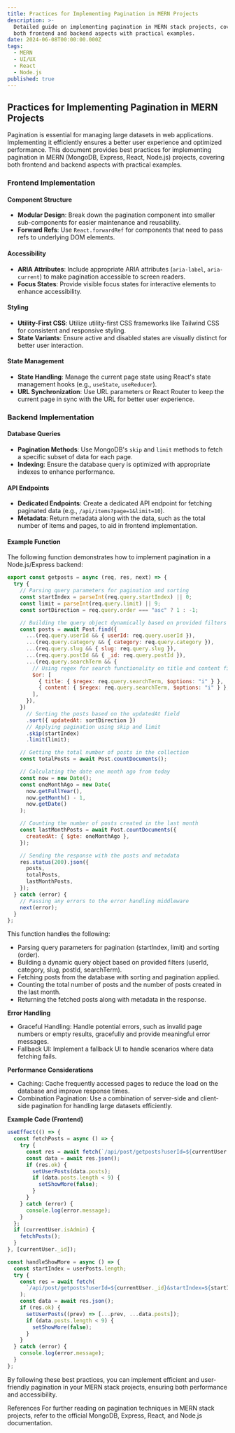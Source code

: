 ```yaml
---
title: Practices for Implementing Pagination in MERN Projects
description: >-
  Detailed guide on implementing pagination in MERN stack projects, covering
  both frontend and backend aspects with practical examples.
date: 2024-06-08T00:00:00.000Z
tags:
  - MERN
  - UI/UX
  - React
  - Node.js
published: true
---
```


## Practices for Implementing Pagination in MERN Projects

Pagination is essential for managing large datasets in web applications. Implementing it efficiently ensures a better user experience and optimized performance. This document provides best practices for implementing pagination in MERN (MongoDB, Express, React, Node.js) projects, covering both frontend and backend aspects with practical examples.

### Frontend Implementation

#### Component Structure

- **Modular Design**: Break down the pagination component into smaller sub-components for easier maintenance and reusability.
- **Forward Refs**: Use `React.forwardRef` for components that need to pass refs to underlying DOM elements.

#### Accessibility

- **ARIA Attributes**: Include appropriate ARIA attributes (`aria-label`, `aria-current`) to make pagination accessible to screen readers.
- **Focus States**: Provide visible focus states for interactive elements to enhance accessibility.

#### Styling

- **Utility-First CSS**: Utilize utility-first CSS frameworks like Tailwind CSS for consistent and responsive styling.
- **State Variants**: Ensure active and disabled states are visually distinct for better user interaction.

#### State Management

- **State Handling**: Manage the current page state using React's state management hooks (e.g., `useState`, `useReducer`).
- **URL Synchronization**: Use URL parameters or React Router to keep the current page in sync with the URL for better user experience.

### Backend Implementation

#### Database Queries

- **Pagination Methods**: Use MongoDB's `skip` and `limit` methods to fetch a specific subset of data for each page.
- **Indexing**: Ensure the database query is optimized with appropriate indexes to enhance performance.

#### API Endpoints

- **Dedicated Endpoints**: Create a dedicated API endpoint for fetching paginated data (e.g., `/api/items?page=1&limit=10`).
- **Metadata**: Return metadata along with the data, such as the total number of items and pages, to aid in frontend implementation.

#### Example Function

The following function demonstrates how to implement pagination in a Node.js/Express backend:

```javascript
export const getposts = async (req, res, next) => {
  try {
    // Parsing query parameters for pagination and sorting
    const startIndex = parseInt(req.query.startIndex) || 0;
    const limit = parseInt(req.query.limit) || 9;
    const sortDirection = req.query.order === "asc" ? 1 : -1;

    // Building the query object dynamically based on provided filters
    const posts = await Post.find({
      ...(req.query.userId && { userId: req.query.userId }),
      ...(req.query.category && { category: req.query.category }),
      ...(req.query.slug && { slug: req.query.slug }),
      ...(req.query.postId && { _id: req.query.postId }),
      ...(req.query.searchTerm && {
        // Using regex for search functionality on title and content fields
        $or: [
          { title: { $regex: req.query.searchTerm, $options: "i" } },
          { content: { $regex: req.query.searchTerm, $options: "i" } },
        ],
      }),
    })
      // Sorting the posts based on the updatedAt field
      .sort({ updatedAt: sortDirection })
      // Applying pagination using skip and limit
      .skip(startIndex)
      .limit(limit);

    // Getting the total number of posts in the collection
    const totalPosts = await Post.countDocuments();

    // Calculating the date one month ago from today
    const now = new Date();
    const oneMonthAgo = new Date(
      now.getFullYear(),
      now.getMonth() - 1,
      now.getDate()
    );

    // Counting the number of posts created in the last month
    const lastMonthPosts = await Post.countDocuments({
      createdAt: { $gte: oneMonthAgo },
    });

    // Sending the response with the posts and metadata
    res.status(200).json({
      posts,
      totalPosts,
      lastMonthPosts,
    });
  } catch (error) {
    // Passing any errors to the error handling middleware
    next(error);
  }
};
```

This function handles the following:

- Parsing query parameters for pagination (startIndex, limit) and sorting (order).
- Building a dynamic query object based on provided filters (userId, category, slug, postId, searchTerm).
- Fetching posts from the database with sorting and pagination applied.
- Counting the total number of posts and the number of posts created in the last month.
- Returning the fetched posts along with metadata in the response.

**Error Handling**

- Graceful Handling: Handle potential errors, such as invalid page numbers or empty results, gracefully and provide meaningful error messages.
- Fallback UI: Implement a fallback UI to handle scenarios where data fetching fails.

**Performance Considerations**

- Caching: Cache frequently accessed pages to reduce the load on the database and improve response times.
- Combination Pagination: Use a combination of server-side and client-side pagination for handling large datasets efficiently.

**Example Code (Frontend)**

```javascript
useEffect(() => {
  const fetchPosts = async () => {
    try {
      const res = await fetch(`/api/post/getposts?userId=${currentUser._id}`);
      const data = await res.json();
      if (res.ok) {
        setUserPosts(data.posts);
        if (data.posts.length < 9) {
          setShowMore(false);
        }
      }
    } catch (error) {
      console.log(error.message);
    }
  };
  if (currentUser.isAdmin) {
    fetchPosts();
  }
}, [currentUser._id]);

const handleShowMore = async () => {
  const startIndex = userPosts.length;
  try {
    const res = await fetch(
      `/api/post/getposts?userId=${currentUser._id}&startIndex=${startIndex}`
    );
    const data = await res.json();
    if (res.ok) {
      setUserPosts((prev) => [...prev, ...data.posts]);
      if (data.posts.length < 9) {
        setShowMore(false);
      }
    }
  } catch (error) {
    console.log(error.message);
  }
};
```

By following these best practices, you can implement efficient and user-friendly pagination in your MERN stack projects, ensuring both performance and accessibility.

References
For further reading on pagination techniques in MERN stack projects, refer to the official MongoDB, Express, React, and Node.js documentation.
